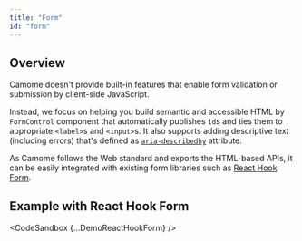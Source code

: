 ```yaml
---
title: "Form"
id: "form"
---
```



## Overview

Camome doesn't provide built-in features that enable form validation or submission by client-side JavaScript.

Instead, we focus on helping you build semantic and accessible HTML by `FormControl` component that automatically publishes `id`s and ties them to appropriate `<label>`s and `<input>`s. It also supports adding descriptive text (including errors) that's defined as [`aria-describedby`](https://www.w3.org/TR/wai-aria-1.1/#aria-describedby) attribute.

As Camome follows the Web standard and exports the HTML-based APIs, it can be easily integrated with existing form libraries such as [React Hook Form](https://react-hook-form.com/).

## Example with React Hook Form

<CodeSandbox {...DemoReactHookForm} />
